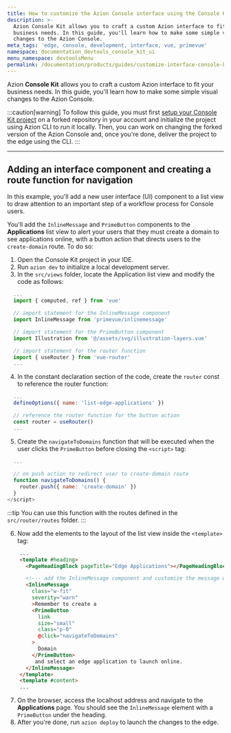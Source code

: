 ```yaml
---
title: How to customize the Azion Console interface using the Console Kit
description: >-
  Azion Console Kit allows you to craft a custom Azion interface to fit your
  business needs. In this guide, you'll learn how to make some simple visual
  changes to the Azion Console.
meta_tags: 'edge, console, development, interface, vue, primevue'
namespace: documentation_devtools_console_kit_ui
menu_namespace: devtoolsMenu
permalink: /documentation/products/guides/customize-interface-console-kit/
---
```


Azion **Console Kit** allows you to craft a custom Azion interface to fit your business needs. In this guide, you'll learn how to make some simple visual changes to the Azion Console.

:::caution[warning]
To follow this guide, you must first [setup your Console Kit project](/en/documentation/devtools/console-kit/#setting-up-a-project) on a forked repository in your account and initialize the project using Azion CLI to run it locally. Then, you can work on changing the forked version of the Azion Console and, once you're done, deliver the project to the edge using the CLI.
:::

---

## Adding an interface component and creating a route function for navigation

In this example, you'll add a new user interface (UI) component to a list view to draw attention to an important step of a workflow process for Console users. 

You'll add the `InlineMessage` and `PrimeButton` components to the **Applications** list view to alert your users that they must create a domain to see applications online, with a button action that directs users to the `create-domain` route. To do so:

1. Open the Console Kit project in your IDE.
2. Run `azion dev` to initialize a local development server.
3. In the `src/views` folder, locate the Application list view and modify the code as follows:

```js title="src/views/EdgeApplications/ListView.vue"
  ...
  import { computed, ref } from 'vue'

  // import statement for the InlineMessage component
  import InlineMessage from 'primevue/inlinemessage'

  // import statement for the PrimeButton component
  import Illustration from '@/assets/svg/illustration-layers.vue'

  // import statement for the router function
  import { useRouter } from 'vue-router'
  ...
```

4. In the constant declaration section of the code, create the `router` const to reference the router function:

```js title="src/views/EdgeApplications/ListView.vue"
  ...
  defineOptions({ name: 'list-edge-applications' })

  // reference the router function for the button action
  const router = useRouter()
  ...  
```

5. Create the `navigateToDomains` function that will be executed when the user clicks the `PrimeButton` before closing the `<script>` tag:

```js title="src/views/EdgeApplications/ListView.vue"
  ...
  
  // on push action to redirect user to create-domain route
  function navigateToDomains() {
    router.push({ name: 'create-domain' })
  }
</script>
```

:::tip
You can use this function with the routes defined in the `src/router/routes` folder.
:::

6. Now add the elements to the layout of the list view inside the `<template>` tag:

```html title="src/views/EdgeApplications/ListView.vue"
    ...
    <template #heading>
      <PageHeadingBlock pageTitle="Edge Applications"></PageHeadingBlock>

      <!--- add the InlineMessage component and customize the message with the button --->
      <InlineMessage
        class="w-fit"
        severity="warn"
        >Remember to create a
        <PrimeButton
          link
          size="small"
          class="p-0"
          @click="navigateToDomains"
        >
          Domain
        </PrimeButton>
         and select an edge application to launch online.
      </InlineMessage>
    </template>
    <template #content>
    ...
```

7. On the browser, access the localhost address and navigate to the **Applications** page. You should see the `InlineMessage` element with a `PrimeButton` under the heading.
8. After you're done, run `azion deploy` to launch the changes to the edge.


